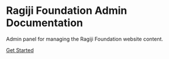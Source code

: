 # Ragiji Foundation Admin Documentation

Admin panel for managing the Ragiji Foundation website content.

[Get Started](/documentation/docs) 